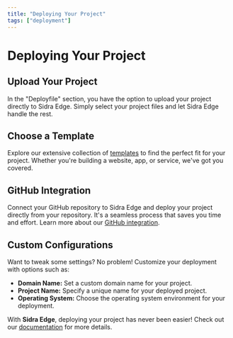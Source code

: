 ```yaml
---
title: "Deploying Your Project"
tags: ["deployment"]
---
```


# Deploying Your Project

## Upload Your Project

In the "Deployfile" section, you have the option to upload your project directly to Sidra Edge. Simply select your project files and let Sidra Edge handle the rest.

## Choose a Template

Explore our extensive collection of [templates](https://sidraedge.com/templates) to find the perfect fit for your project. Whether you're building a website, app, or service, we've got you covered.

## GitHub Integration

Connect your GitHub repository to Sidra Edge and deploy your project directly from your repository. It's a seamless process that saves you time and effort. Learn more about our [GitHub integration](https://sidraedge.com/github-integration).

## Custom Configurations

Want to tweak some settings? No problem! Customize your deployment with options such as:

- **Domain Name:** Set a custom domain name for your project.
- **Project Name:** Specify a unique name for your deployed project.
- **Operating System:** Choose the operating system environment for your deployment.

With **Sidra Edge**, deploying your project has never been easier! Check out our [documentation](https://sidraedge.com/docs) for more details.
